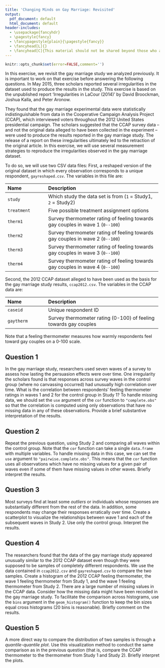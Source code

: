 ```yaml
---
title: 'Changing Minds on Gay Marriage: Revisited'
output: 
  pdf_document: default
  html_document: default
header-includes:
  - \usepackage{fancyhdr}
  - \pagestyle{fancy}
  - \fancypagestyle{plain}{\pagestyle{fancy}}
  - \fancyhead[L]{}
  - \fancyhead[C]{This material should not be shared beyond those who are enrolled in this class}
---
```


```r
knitr::opts_chunk$set(error=FALSE,comment='')
```

In this exercise, we revisit the gay marriage study we analyzed previously. It is important to work on that exercise before answering the following questions. In May 2015, three scholars reported several irregularities in the dataset used to produce the results in the study. This exercise is based on the unpublished report 'Irregularities in LaCour (2014)' by David Broockman, Joshua Kalla, and Peter Aronow. 

They found that the gay marriage experimental data were statistically indistinguishable from data in the Cooperative Campaign Analysis Project (CCAP), which interviewed voters throughout the 2012 United States presidential campaign. The scholars suggested that the CCAP survey data -- and not the original data alleged to have been collected in the experiment -- were used to produce the results reported in the gay marriage study. The release of a report on these irregularities ultimately led to the retraction of the original article. In this exercise, we will use several measurement strategies to reproduce the irregularities observed in the gay marriage dataset.

To do so, we will use two CSV data files: First, a reshaped version of the
original dataset in which every observation corresponds to a unique
respondent, `gayreshaped.csv`.  The variables in this file are:

-------------------------------------------------------------------------------
 Name                 Description
 -------------------- ---------------------------------------------------------
 `study`              Which study the data set is from (`1` = Study1, `2` = Study2) 
 
 `treatment`          Five possible treatment assignment options 
 
 `therm1`             Survey thermometer rating of feeling towards gay couples in wave 1 (`0--100`) 
 
 `therm2`             Survey thermometer rating of feeling towards gay couples in wave 2 (`0--100`) 
 
 `therm3`             Survey thermometer rating of feeling towards gay couples in wave 3 (`0--100`) 
 
 `therm4`             Survey thermometer rating of feeling towards gay couples in wave 4 (`0--100`) 
-------------------------------------------------------------------------------

Second, the 2012 CCAP dataset alleged to have been used as the basis for
the gay marriage study results, `ccap2012.csv`.  The variables in the CCAP data are:

-------------------------------------------------------------------------------
 Name                 Description
 -------------------- ---------------------------------------------------------
 `caseid`             Unique respondent ID 
 
 `gaytherm`           Survey thermometer rating (0-100) of feeling towards gay couples 
-------------------------------------------------------------------------------

Note that a feeling thermometer measures how warmly respondents feel toward gay couples on a 0-100 scale.

## Question 1

In the gay marriage study, researchers used seven waves of a survey to assess how lasting the persuasion effects were over time. One irregularity the scholars found is that responses across survey waves in the control group (where no canvassing occurred) had unusually high correlation over time. What is the correlation   between respondents' feeling thermometer ratings in waves 1 and 2 for the control group in Study 1? To handle missing data, we should set the `use` argument of the `cor` function to `"complete.obs"` so that the correlation is computed using only observations that have no missing data in any of these observations. Provide a brief substantive interpretation of the results.

## Question 2

Repeat the previous question, using Study 2 and comparing all waves within the control group. Note that the `cor` function can take a single `data.frame` with multiple variables. To handle missing data in this case, we can set the `use` argument to `"pairwise.complete.obs"`. This means that the `cor` function uses all observations which have no missing values for a given pair of waves even if some of them have missing values in other waves.  Briefly interpret the results.

## Question 3

Most surveys find at least some *outliers* or individuals whose responses are substantially different from the rest of the data.  In addition, some respondents may change their responses erratically over time. Create a scatterplot to visualize the relationships between wave 1 and each of the subsequent waves in Study 2. Use only the control group.  Interpret the results.

## Question 4

The researchers found that the data of the gay marriage study appeared unusually similar to the 2012 CCAP dataset even though they were supposed to be samples of completely different respondents. We use the data contained in `ccap2012.csv` and `gayreshaped.csv` to compare the two samples. Create a histogram of the 2012 CCAP feeling thermometer, the wave 1 feeling thermometer from Study 1, and the wave 1 feeling thermometer from Study 2.  There are a large number of missing values in the CCAP data.  Consider how the missing data might have been recoded in the gay marriage study. To facilitate the comparison across histograms, use the `bins` argument in the `geom_histogram()` function to keep the bin sizes equal cross histograms (20 bins is reasonable). Briefly comment on the results.

## Question 5

A more direct way to compare the distribution of two samples is through a *quantile-quantile plot*. Use this visualization method to conduct the same comparison as in the previous question (that is, compare the CCAP thermometer to the thermometer from Study 1 and Study 2). Briefly interpret the plots.


